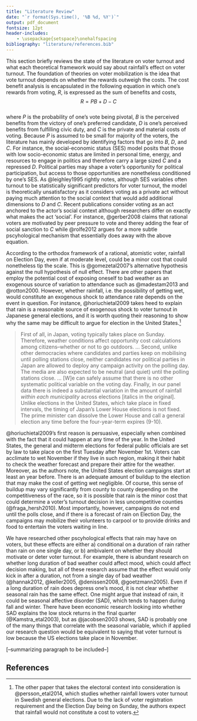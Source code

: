 ```yaml
---
title: "Literature Review"
date: "`r format(Sys.time(), '%B %d, %Y')`"
output: pdf_document
fontsize: 12pt
header-includes:
    - \usepackage{setspace}\onehalfspacing
bibliography: "literature/references.bib"
---
```



This section briefly reviews the state of the literature on voter turnout and what each theoretical framework would say about rainfall's effect on voter turnout. The foundation of theories on voter mobilization is the idea that vote turnout depends on whether the rewards outweigh the costs. The cost benefit analysis is encapsulated in the following equation in which one's rewards from voting, $R$, is expressed as the sum of benefits and costs, 
$$R = PB + D - C$$  
where $P$ is the probability of one's vote being pivotal, $B$ is the perceived benefits from the victory of one's preferred candidate, $D$ is one's perceived benefits from fulfilling civic duty, and $C$ is the private and material costs of voting. Because $P$ is assumed to be small for majority of the voters, the literature has mainly developed by identifying factors that go into $B$, $D$, and $C$. For instance, the social-economic status (SES) model posits that those with low socio-economic status are limited in personal time, energy, and resources to engage in politics and therefore carry a large sized $C$ and a repressed $D$. Political parties may shape a voter's opportunity for political participation, but access to those opportunities are nonetheless conditioned by one's SES. As @leighley1995 rightly notes, although SES variables often turnout to be statistically significant predictors for voter turnout, the model is theoretically unsatisfactory as it considers voting as a private act without paying much attention to the social context that would add additional dimensions to $D$ and $C$. Recent publications consider voting as an act anchored to the actor's social context although researchers differ on exactly what makes the act 'social'. For instance, @gerber2008 claims that rational voters are motivated by peer pressure to vote and therey adding the fear of social sanction to $C$ while @rolfe2012 argues for a more subtle pscyhological mechanism that essentially does away with the above equation. 

According to the orthodox framework of a rational, atomistic voter, rainfall on Election Day, even if at moderate level, could be a minor cost that could nonetheless tip the scale. This is @gomezetal2007's alternative hypothesis against the null hypothesis of null effect. There are other papers that employ the potential cost of exposing oneself to bad weather as an exogenous source of variation to attendance such as @madestam2013 and @rotton2000. However, whether rainfall, i.e. the possibility of getting wet, would constitute an exogenous shock to attendance rate depends on the event in question. For instance, @horiuchietal2009 takes heed to explain that rain is a reasonable source of exogenous shock to voter turnout in Japanese general elections, and it is worth quoting their reasoning to show why the same may be difficult to argue for election in the United States.[^persson]

[^persson]: The other paper that takes the electoral context into consideration is @persson_etal2014, which studies whether rainfall lowers voter turnout in Swedish general elections. Due to the lack of voter registration requirement and the Election Day being on Sunday, the authors expect that rainfall would not constitute a cost to voters.  


> First of all, in Japan, voting typically takes place on Sunday. Therefore, weather conditions affect opportunity cost calculations among citizens--whether or not to go outdoors. ... Second, unlike other democracies where candidates and parties keep on mobilising until polling stations close, neither candidates nor political parties in Japan are allowed to deploy any campaign activity on the polling day. The media are also expected to be neutral (and quiet) until the polling stations close. ... [W]e can safely assume that there is no other systematic political variable on the voting day. Finally, in our panel data there is indeed a substantial variation in the amount of rainfall *within each municipality* across elections [italics in the original]. Unlike elections in the United States, which take place in fixed intervals, the timing of Japan's Lower House elections is not fixed. The prime minister can dissolve the Lower House and call a general election any time before the four-year-term expires (9-10). 

@horiuchietal2009's first reason is persuasive, especially when combined with the fact that it could happen at any time of the year. In the United States, the general and midterm elections for federal public officials are set by law to take place on the first Tuesday after November 1st. Voters can acclimate to wet November if they live in such region, making it their habit to check the weather forecast and prepare their attire for the weather. Moreover, as the authors note, the United States election campaigns start at least an year before. There is an adequate amount of buildup to the election that may make the cost of getting wet negligible. Of course, this sense of buildup may vary significantly from county to county depending on the competitiveness of the race, so it is possible that rain is the minor cost that could determine a voter's turnout decision in less uncompetitive counties (@fraga_hersh2010). Most importantly, however, campaigns do not end until the polls close, and if there is a forecast of rain on Election Day, the campaigns may mobilize their volunteers to carpool or to provide drinks and food to entertain the voters waiting in line.  

We have researched other pscyhological effects that rain may have on voters, but these effects are either a) conditional on a duration of rain rather than rain on one single day, or b) ambivalent on whether they should motivate or deter voter turnout. For example, there is abundant research on whether long duration of bad weather could affect mood, which could affect decision making, but all of these research assume that the effect would only kick in after a duration, not from a single day of bad weather (@hannak2012, @keller2005, @denissen2008, @goetzmann2005). Even if a long duration of rain does depress one's mood, it is not clear whether seasonal rain has the same effect. One might argue that instead of rain, it could be seasonal affective disorder (SAD), which tends to happen during fall and winter. There have been economic research looking into whether SAD explains the low stock returns in the final quarter (@Kamstra_etal2003), but as @jacobsen2003 shows, SAD is probably one of the many things that correlate with the seasonal variable, which if applied our research question would be equivalent to saying that voter turnout is low because the US elections take place in November. 

[--summarizing paragraph to be included--] 

## References